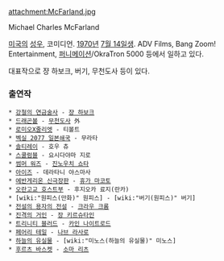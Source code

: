 attachment:McFarland.jpg

Michael Charles McFarland

[[미국]]의 [[성우]], 코미디언. [[1970년]] [[7월 14일]]생. ADV Films, Bang Zoom! Entertainment, [[퍼니메이션]]/OkraTron 5000 등에서 일하고 있다.

대표작으로 쟝 하보크, 버기, 무천도사 등이 있다.

=== 출연작 ===
 * [[강철의 연금술사]] - [[쟝 하보크]]
 * [[드래곤볼]] - [[무천도사]] 外
 * [[로미오X줄리엣]] - 티볼트 
 * [[벡실 2077 일본쇄국]] - 무라타
 * [[솔티레이]] - 호우 츄
 * [[스쿨럼블]] - 요시다야마 지로
 * [[썸머 워즈]] - [[진노우치 쇼타]]
 * [[아이즈]] - 데라타니 야스마사
 * [[에반게리온 신극장판]] - [[휴가 마코토]]
 * [[오란고교 호스트부]] - 후지오카 료지(란카)
 * [wiki:"원피스(만화)" 원피스] - [wiki:"버기(원피스)" 버기]
 * [[전설의 용자의 전설]] - [[크라우 크롬]]
 * [[진격의 거인]] - [[장 키르슈타인]]
 * [[트리니티 블러드]] - [[카인 나이트로드]]
 * [[페어리 테일]] - [[나브 라사로]]
 * [[하늘의 유실물]] - [wiki:"미노스(하늘의 유실물)" 미노스]
 * [[후르츠 바스켓]] - [[소마 리츠]] 
